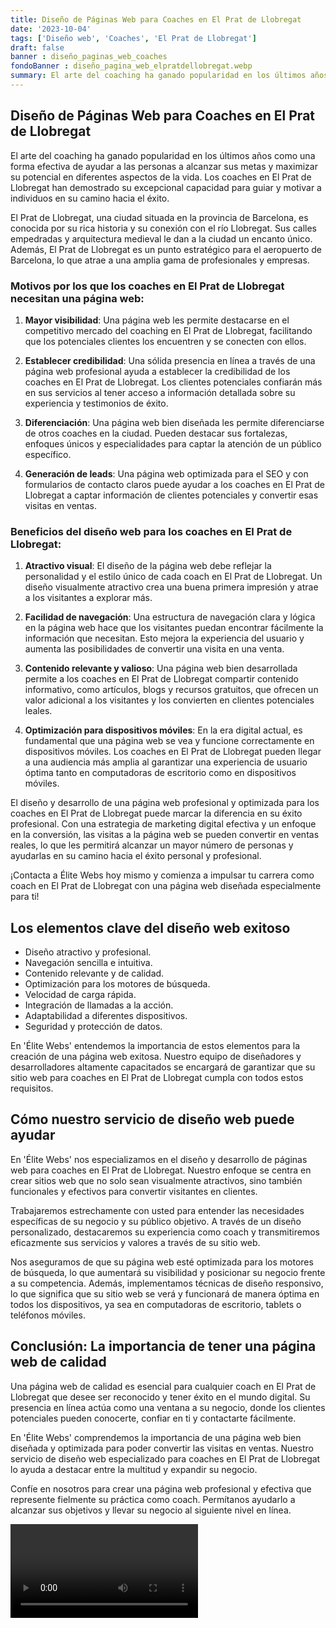 ```yaml
---
title: Diseño de Páginas Web para Coaches en El Prat de Llobregat
date: '2023-10-04'
tags: ['Diseño web', 'Coaches', 'El Prat de Llobregat']
draft: false
banner : diseño_paginas_web_coaches
fondoBanner : diseño_pagina_web_elpratdellobregat.webp
summary: El arte del coaching ha ganado popularidad en los últimos años como una forma efectiva de ayudar a las personas a alcanzar sus metas y maximizar su potencial en diferentes aspectos de la vida. Los coaches en El Prat de Llobregat han demostrado su excepcional capacidad para guiar y motivar a individuos en su camino hacia el éxito.
---
```


## Diseño de Páginas Web para Coaches en El Prat de Llobregat

El arte del coaching ha ganado popularidad en los últimos años como una forma efectiva de ayudar a las personas a alcanzar sus metas y maximizar su potencial en diferentes aspectos de la vida. Los coaches en El Prat de Llobregat han demostrado su excepcional capacidad para guiar y motivar a individuos en su camino hacia el éxito.

El Prat de Llobregat, una ciudad situada en la provincia de Barcelona, es conocida por su rica historia y su conexión con el río Llobregat. Sus calles empedradas y arquitectura medieval le dan a la ciudad un encanto único. Además, El Prat de Llobregat es un punto estratégico para el aeropuerto de Barcelona, lo que atrae a una amplia gama de profesionales y empresas.

### Motivos por los que los coaches en El Prat de Llobregat necesitan una página web:

1. **Mayor visibilidad**: Una página web les permite destacarse en el competitivo mercado del coaching en El Prat de Llobregat, facilitando que los potenciales clientes los encuentren y se conecten con ellos.

2. **Establecer credibilidad**: Una sólida presencia en línea a través de una página web profesional ayuda a establecer la credibilidad de los coaches en El Prat de Llobregat. Los clientes potenciales confiarán más en sus servicios al tener acceso a información detallada sobre su experiencia y testimonios de éxito.

3. **Diferenciación**: Una página web bien diseñada les permite diferenciarse de otros coaches en la ciudad. Pueden destacar sus fortalezas, enfoques únicos y especialidades para captar la atención de un público específico.

4. **Generación de leads**: Una página web optimizada para el SEO y con formularios de contacto claros puede ayudar a los coaches en El Prat de Llobregat a captar información de clientes potenciales y convertir esas visitas en ventas.

### Beneficios del diseño web para los coaches en El Prat de Llobregat:

1. **Atractivo visual**: El diseño de la página web debe reflejar la personalidad y el estilo único de cada coach en El Prat de Llobregat. Un diseño visualmente atractivo crea una buena primera impresión y atrae a los visitantes a explorar más.

2. **Facilidad de navegación**: Una estructura de navegación clara y lógica en la página web hace que los visitantes puedan encontrar fácilmente la información que necesitan. Esto mejora la experiencia del usuario y aumenta las posibilidades de convertir una visita en una venta.

3. **Contenido relevante y valioso**: Una página web bien desarrollada permite a los coaches en El Prat de Llobregat compartir contenido informativo, como artículos, blogs y recursos gratuitos, que ofrecen un valor adicional a los visitantes y los convierten en clientes potenciales leales.

4. **Optimización para dispositivos móviles**: En la era digital actual, es fundamental que una página web se vea y funcione correctamente en dispositivos móviles. Los coaches en El Prat de Llobregat pueden llegar a una audiencia más amplia al garantizar una experiencia de usuario óptima tanto en computadoras de escritorio como en dispositivos móviles.

El diseño y desarrollo de una página web profesional y optimizada para los coaches en El Prat de Llobregat puede marcar la diferencia en su éxito profesional. Con una estrategia de marketing digital efectiva y un enfoque en la conversión, las visitas a la página web se pueden convertir en ventas reales, lo que les permitirá alcanzar un mayor número de personas y ayudarlas en su camino hacia el éxito personal y profesional.

¡Contacta a Élite Webs hoy mismo y comienza a impulsar tu carrera como coach en El Prat de Llobregat con una página web diseñada especialmente para ti!

<GifSeo />

<Cta />

## Los elementos clave del diseño web exitoso

- Diseño atractivo y profesional.
- Navegación sencilla e intuitiva.
- Contenido relevante y de calidad.
- Optimización para los motores de búsqueda.
- Velocidad de carga rápida.
- Integración de llamadas a la acción.
- Adaptabilidad a diferentes dispositivos.
- Seguridad y protección de datos.

En 'Élite Webs' entendemos la importancia de estos elementos para la creación de una página web exitosa. Nuestro equipo de diseñadores y desarrolladores altamente capacitados se encargará de garantizar que su sitio web para coaches en El Prat de Llobregat cumpla con todos estos requisitos.

## Cómo nuestro servicio de diseño web puede ayudar

En 'Élite Webs' nos especializamos en el diseño y desarrollo de páginas web para coaches en El Prat de Llobregat. Nuestro enfoque se centra en crear sitios web que no solo sean visualmente atractivos, sino también funcionales y efectivos para convertir visitantes en clientes.

Trabajaremos estrechamente con usted para entender las necesidades específicas de su negocio y su público objetivo. A través de un diseño personalizado, destacaremos su experiencia como coach y transmitiremos eficazmente sus servicios y valores a través de su sitio web.

Nos aseguramos de que su página web esté optimizada para los motores de búsqueda, lo que aumentará su visibilidad y posicionar su negocio frente a su competencia. Además, implementamos técnicas de diseño responsivo, lo que significa que su sitio web se verá y funcionará de manera óptima en todos los dispositivos, ya sea en computadoras de escritorio, tablets o teléfonos móviles.

## Conclusión: La importancia de tener una página web de calidad

Una página web de calidad es esencial para cualquier coach en El Prat de Llobregat que desee ser reconocido y tener éxito en el mundo digital. Su presencia en línea actúa como una ventana a su negocio, donde los clientes potenciales pueden conocerte, confiar en ti y contactarte fácilmente.

En 'Élite Webs' comprendemos la importancia de una página web bien diseñada y optimizada para poder convertir las visitas en ventas. Nuestro servicio de diseño web especializado para coaches en El Prat de Llobregat lo ayuda a destacar entre la multitud y expandir su negocio.

Confíe en nosotros para crear una página web profesional y efectiva que represente fielmente su práctica como coach. Permítanos ayudarlo a alcanzar sus objetivos y llevar su negocio al siguiente nivel en línea.

<Video />

<CtaBot job='Coaches' city='El Prat de Llobregat'/>

<Gmaps query='El Prat de Llobregat+españa+maps' />